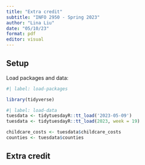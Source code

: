 ```yaml
---
title: "Extra credit"
subtitle: "INFO 2950 - Spring 2023"
author: "Lina Liu"
date: "05/10/23"
format: pdf
editor: visual
---
```


## Setup

Load packages and data:

```r
#| label: load-packages

library(tidyverse)

#| label: load-data
tuesdata <- tidytuesdayR::tt_load('2023-05-09')
tuesdata <- tidytuesdayR::tt_load(2023, week = 19)

childcare_costs <- tuesdata$childcare_costs
counties <- tuesdata$counties
```

## Extra credit

